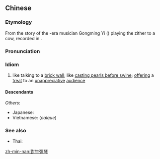 {{also|对牛弹琴}}
==Chinese==
{{zh-forms|s=对牛弹琴|type=112|lit=playing the [[zither]] to a cow}}

===Etymology===
From the story of the {{w|Warring States}}-era musician Gongming Yi ({{lang|zh|公明儀}}) playing the zither to a cow, recorded in ''{{w|Mouzi Lihuolun}}'' {{defdate|circa 3rd century {{CE}}}}.

===Pronunciation===
{{zh-pron
|m=duìniútánqín
|c=deoi3 ngau4 taan4 kam4
|mn=tùi-gû-tôaⁿ-khîm
|cat=cy
}}

===Idiom===
{{zh-idiom}}

# like talking to a [[brick wall]]; like [[cast pearls before swine|casting pearls before swine]]; [[offer]]ing a [[treat]] to an [[unappreciative]] [[audience]] {{gloss|due to the gap in knowledge or one's unromanticness}}

====Descendants====
{{CJKV|||대우탄금|đối ngưu đàn cầm}}
''Others'':
* Japanese: {{ja-r|牛 に 対 して 琴 を 弾ず|うし に たい して こと を だんず}}
* Vietnamese: {{l|vi|đàn gảy tai trâu}} (''calque'')

===See also===
* Thai: {{l|th|สีซอให้ควายฟัง}}

[[zh-min-nan:對牛彈琴]]
